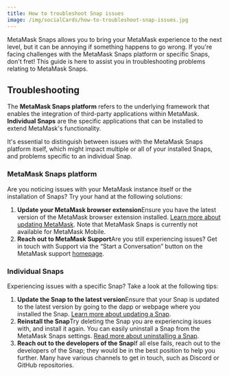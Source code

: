 ```yaml
---
title: How to troubleshoot Snap issues
image: /img/socialCards/how-to-troubleshoot-snap-issues.jpg
---
```



<CustomLayout />

MetaMask Snaps allows you to bring your MetaMask experience to the next level, but it can be annoying if something happens to go wrong. If you're facing challenges with the MetaMask Snaps platform or specific Snaps, don't fret! This guide is here to assist you in troubleshooting problems relating to MetaMask Snaps.

## Troubleshooting

The **MetaMask Snaps platform** refers to the underlying framework that enables the integration of third-party applications within MetaMask. **Individual Snaps** are the specific applications that can be installed to extend MetaMask's functionality.

It's essential to distinguish between issues with the MetaMask Snaps platform itself, which might impact multiple or all of your installed Snaps, and problems specific to an individual Snap.

### MetaMask Snaps platform

Are you noticing issues with your MetaMask instance itself or the installation of Snaps? Try your hand at the following solutions:

1. **Update your MetaMask browser extension**Ensure you have the latest version of the MetaMask browser extension installed. [Learn more about updating MetaMask](/managing-my-wallet/using-metamask/how-to-update-the-version-of-metamask). Note that MetaMask Snaps is currently not available for MetaMask Mobile.
2. **Reach out to MetaMask Support**Are you still experiencing issues? Get in touch with Support via the “Start a Conversation” button on the MetaMask support [homepage](https://support.metamask.io/hc).

### Individual Snaps

Experiencing issues with a specific Snap? Take a look at the following tips:

1. **Update the Snap to the latest version**Ensure that your Snap is updated to the latest version by going to the dapp or webpage where you installed the Snap. [Learn more about updating a Snap](/metamask-snaps/how-to-update-a-snap).
2. **Reinstall the Snap**Try deleting the Snap you are experiencing issues with, and install it again. You can easily uninstall a Snap from the MetaMask Snaps settings. [Read more about uninstalling a Snap](/metamask-snaps/how-to-uninstall-a-snap).
3. **Reach out to the developers of the Snap**If all else fails, reach out to the developers of the Snap; they would be in the best position to help you further. Many have various channels to get in touch, such as Discord or GitHub repositories.
